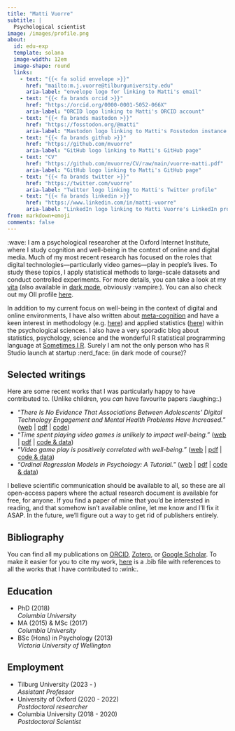 ```yaml
---
title: "Matti Vuorre"
subtitle: |
  Psychological scientist
image: /images/profile.png
about:
  id: edu-exp
  template: solana
  image-width: 12em
  image-shape: round
  links:
    - text: "{{< fa solid envelope >}}"
      href: "mailto:m.j.vuorre@tilburguniversity.edu"
      aria-label: "envelope logo for linking to Matti's email"
    - text: "{{< fa brands orcid >}}"
      href: "https://orcid.org/0000-0001-5052-066X"
      aria-label: "ORCID logo linking to Matti's ORCID account"
    - text: "{{< fa brands mastodon >}}"
      href: "https://fosstodon.org/@matti"
      aria-label: "Mastodon logo linking to Matti's Fosstodon instance account"
    - text: "{{< fa brands github >}}"
      href: "https://github.com/mvuorre"
      aria-label: "GitHub logo linking to Matti's GitHub page"
    - text: "CV"
      href: "https://github.com/mvuorre/CV/raw/main/vuorre-matti.pdf"
      aria-label: "GitHub logo linking to Matti's GitHub page"
    - text: "{{< fa brands twitter >}}"
      href: "https://twitter.com/vuorre"
      aria-label: "Twitter logo linking to Matti's Twitter profile"
    - text: "{{< fa brands linkedin >}}"
      href: "https://www.linkedin.com/in/matti-vuorre"
      aria-label: "LinkedIn logo linking to Matti Vuorre's LinkedIn profile"
from: markdown+emoji
comments: false
---
```


::: {#edu-exp}
:::

:wave: I am a psychological researcher at the Oxford Internet Institute, where I study cognition and well-being in the context of online and digital media. Much of my most recent research has focused on the roles that digital technologies---particularly video games---play in people's lives. To study these topics, I apply statistical methods to large-scale datasets and conduct controlled experiments. For more details, you can take a look at my [vita](https://github.com/mvuorre/CV/raw/main/vuorre-matti.pdf) (also available in [dark mode](https://github.com/mvuorre/CV/raw/dracula/vuorre-matti.pdf), obviously :vampire:). You can also check out my OII profile [here](https://www.oii.ox.ac.uk/people/profiles/matti-vuorre/).

In addition to my current focus on well-being in the context of digital and online environments, I have also written about [meta-cognition](https://link.springer.com/article/10.1007%2Fs11409-020-09257-1) and have a keen interest in methodology (e.g. [here](https://journals.sagepub.com/doi/10.1177/2515245918754826)) and applied statistics ([here](https://www.tandfonline.com/doi/full/10.1080/21642850.2018.1428102)) within the psychological sciences. I also have a very sporadic blog about statistics, psychology, science and the wonderful R statistical programming language at [Sometimes I R](sometimesIr.html). Surely I am not the only person who has R Studio launch at startup :nerd_face: (in dark mode of course)?

## Selected writings

Here are some recent works that I was particularly happy to have contributed to. (Unlike children, you *can* have favourite papers :laughing:.)

-   "*There Is No Evidence That Associations Between Adolescents' Digital Technology Engagement and Mental Health Problems Have Increased.*" ([web](https://doi.org/10.1177/2167702621994549) \| [pdf](https://journals.sagepub.com/doi/pdf/10.1177/2167702621994549) \| [code](https://github.com/digital-wellbeing/timetrends))
-   "*Time spent playing video games is unlikely to impact well-being.*" ([web](https://royalsocietypublishing.org/doi/full/10.1098/rsos.220411) \| [pdf](https://royalsocietypublishing.org/doi/pdf/10.1098/rsos.220411?download=true) \| [code & data](https://zenodo.org/badge/latestdoi/373533911))
-   "*Video game play is positively correlated with well-being.*" ([web](https://doi.org/10.1098/rsos.202049) \| [pdf](https://royalsocietypublishing.org/doi/pdf/10.1098/rsos.202049) \| [code & data](https://github.com/digital-wellbeing/gametime))
-   "*Ordinal Regression Models in Psychology: A Tutorial.*" ([web](https://doi.org/10.1177/2515245918823199) \| [pdf](https://journals.sagepub.com/doi/pdf/10.1177/2515245918823199) \| [code & data](https://osf.io/cu8jv/))

I believe scientific communication should be available to all, so these are all open-access papers where the actual research document is available for free, for anyone. If you find a paper of mine that you'd be interested in reading, and that somehow isn't available online, let me know and I'll fix it ASAP. In the future, we'll figure out a way to get rid of publishers entirely.

## Bibliography

You can find all my publications on [ORCID](https://orcid.org/0000-0001-5052-066X), [Zotero](https://www.zotero.org/vuorre), or [Google Scholar](https://scholar.google.com/citations?hl=en&user=I4DSy-8AAAAJ&view_op=list_works&sortby=pubdate). To make it easier for you to cite my work, [here](/my-publications.bib) is a .bib file with references to all the works that I have contributed to :wink:.

::: grid
::: {.g-col-12 .g-col-md-7 style="text-align: left;"}
## Education

- PhD (2018)\
  *Columbia University*
- MA (2015) & MSc (2017)\
  *Columbia University*
- BSc (Hons) in Psychology (2013)\
  *Victoria University of Wellington*
:::

::: {.g-col-12 .g-col-md-5 style="text-align: left;"}
## Employment

- Tilburg University (2023 - )\
  *Assistant Professor*
- University of Oxford (2020 - 2022)\
  *Postdoctoral researcher*
- Columbia University (2018 - 2020)\
  *Postdoctoral Scientist*
:::
:::
